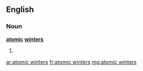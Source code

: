 ==English==

===Noun===
'''[[atomic]] [[winter]]s'''

# {{plural of|[[atomic winter]]}}

[[ar:atomic winters]]
[[fr:atomic winters]]
[[mg:atomic winters]]